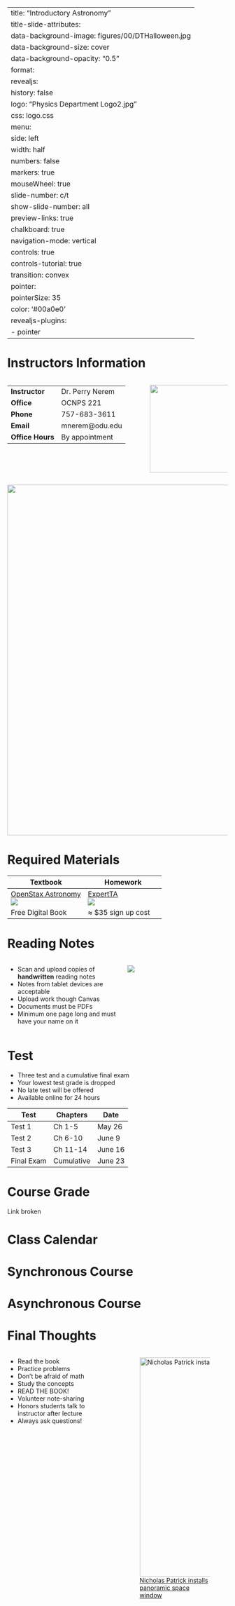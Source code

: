 
---
title: "Introductory Astronomy"
title-slide-attributes:
    data-background-image: figures/00/DTHalloween.jpg
    data-background-size: cover
    data-background-opacity: "0.5"
format:
  revealjs:
    history: false
    logo: "Physics Department Logo2.jpg"
    css: logo.css
    menu:
      side: left
      width: half
      numbers: false
      markers: true
    mouseWheel: true
    slide-number: c/t 
    show-slide-number: all
    preview-links: true
    chalkboard: true
    navigation-mode: vertical
    controls: true
    controls-tutorial: true
    transition: convex
    pointer:
      pointerSize: 35
      color: '#00a0e0'
revealjs-plugins:
  - pointer
---

# Instructors Information


:::: {.columns}

::: {.column width="60%"}

|            |                 |
|------------|-----------------|
| **Instructor** | Dr. Perry Nerem |
| **Office**     | OCNPS 221 |
| **Phone**      | 757-683-3611 |
| **Email**      | mnerem@odu.edu |
| **Office Hours** | By appointment |

:::

::: {.column width="35%"}

![](figures/00/Perry_Nerem_reduced.jpg){width=200 fig-align="center"}

:::
::::

![](figures/00/About-Nerem-Research.svg){width=800 fig-align="center"}

# Required Materials

| Textbook | Homework |
|----------|----------|
| [OpenStax Astronomy](https://openstax.org/details/books/astronomy-2e) <br> ![](https://openstax.org/dist/images/logo.svg)| [ExpertTA](https://theexpertta.com/) <br> ![](https://site.theexpertta.com/wp-content/uploads/2014/04/expert_logo_shadow.png) |
| Free Digital Book | $\approx$ \$35 sign up cost |


# Reading Notes


:::: {.columns}
::: {.column width="50%"}

- Scan and upload copies of **handwritten** reading notes
- Notes from tablet devices are acceptable
- Upload work though Canvas
- Documents must be PDFs
- Minimum one page long and must have your name on it

:::
::: {.column width="45%"}
![](figures/00/RN-sample.png)
:::
::::

# Test  {.smaller}

- Three test and a cumulative final exam
- Your lowest test grade is dropped
- No late test will be offered
- Available online for 24 hours

| Test | Chapters | Date |
|------|----------|------|
|Test 1| Ch 1-5   | May 26 |
|Test 2| Ch 6-10  | June 9 |
|Test 3| Ch 11-14 | June 16  |
|Final Exam | Cumulative | June 23 |


# Course Grade

Link broken


# Class Calendar

# Synchronous Course {background-iframe="https://calendar.google.com/calendar/embed?src=c_aaaq91pmjpi4eb9gjj4hpitu5o%40group.calendar.google.com&ctz=America%2FNew_York"}

# Asynchronous Course {background-iframe="https://calendar.google.com/calendar/embed?src=c_09gutgl9ffeda7cs1plas8dnms%40group.calendar.google.com&ctz=America%2FNew_York"}

# Final Thoughts


:::: {.columns}

::: {.column width="50%"}

- Read the book
- Practice problems
- Don’t be afraid of math
- Study the concepts
- READ THE BOOK!
- Volunteer note-sharing
- Honors students talk to instructor after lecture
- Always ask questions!


:::
::: {.column width="50%"}

![[Nicholas Patrick installs panoramic space window](https://apod.nasa.gov/apod/ap100224.html)](figures/00/installingcupola_nasa_big.jpg){#fig-astro fig-align="left" height=500}

:::

::::

